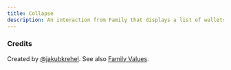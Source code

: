 ```yaml
---
title: Collapse
description: An interaction from Family that displays a list of wallets and allows you to collapse and expand between them.
---
```



<ComponentPreview 
  name="family-wallet-demo"  
  classNameComponentContainer='min-h-[500px]' 
/>

### Credits

Created by [@jakubkrehel](https://x.com/jakubkrehel). See also [Family Values](https://benji.org/family-values).
